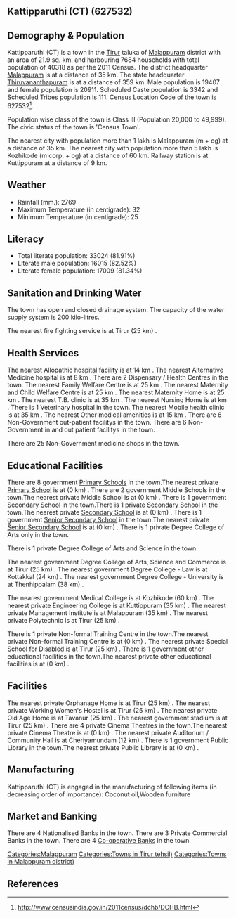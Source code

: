 {{Infobox settlement
| name=Kattipparuthi (CT)
| native_name=
| native_name_lang=
| other_name=
| nickname=
| settlement_type=Town
| image_skyline=
| image_alt=
| image_caption=
| pushpin_map=India Kerala
| pushpin_label_position=right
| pushpin_map_alt=
| pushpin_map_caption=Location in Kerala, India
| latd=
| latm=
| lats=
| latNS=
| longd=
| longm=
| longs=
| longEW=
| coordinates_display=inline,title
| subdivision_type=Country
| subdivision_name={{flag|India}}
| subdivision_type1=[[States and territories of India|State]]
| subdivision_name1=Kerala 
| subdivision_type2=[[List of districts of India|District]]
| subdivision_name2=Malappuram
| subdivision_type3=Tahsil
| subdivision_name3=Tirur
| website=
| established_title=<!-- Established -->
| established_date=
| founder=
| named_for=
| government_type=
| governing_body=
| unit_pref=Metric
| area_footnotes=
| area_rank=
| area_total_km2=21.9
| elevation_footnotes=
| elevation_m=
| population_total=40318
| population_as_of=2011
| population_rank=
| population_density_km2=1841
| population_demonym=
| population_footnotes=
| demographics_type1=Languages=
| demographics1_title1=Official=
| demographics1_info1=[[Malayalam language|Malayalam]]
| timezone1=[[Indian Standard Time|IST]]
| utc_offset1==+5:30
| postal_code_type=[[Postal Index Number|PIN]]
| postal_code=
| area_code_type=Telephone code
| area_code=
| registration_plate=
| blank1_name_sec1=Nearest city
| blank1_info_sec1=[[Malappuram (m + og)]]
| blank2_name_sec1=[[Human sex ratio|Sex ratio]]
| blank2_info_sec1=1077
| blank3_name_sec1=Literacy
| blank3_info_sec1=81.91%
| blank1_name_sec2=[[2011 Census of India|2011 census]] code
| blank1_info_sec2=627532
| footnotes=
}}

== Kattipparuthi (CT) (627532) ==

== Demography & Population ==

Kattipparuthi (CT) is a town in the [[Tirur]] taluka of [[Malappuram]] district with an area of 21.9 sq. km. and harbouring 7684 households with total population of 40318 as per the 2011 Census. The district headquarter [[Malappuram]] is at a distance of 35 km. The state headquarter [[Thiruvananthapuram]] is at a distance of 359 km. Male population is 19407 and female population is 20911. Scheduled Caste population is 3342 and Scheduled Tribes population is 111. Census Location Code of the town is 627532<ref>http://www.censusindia.gov.in/2011census/dchb/DCHB.html</ref>.

Population wise class of the town is Class III (Population 20,000 to 49,999).
The civic status of the town is 'Census Town'.

The nearest city with population more than 1 lakh is Malappuram (m + og) at a distance of 35 km. The nearest city with population more than 5 lakh is Kozhikode (m corp. + og) at a distance of 60 km. Railway station is at Kuttippuram at a distance of 9 km.


== Weather ==  
* Rainfall (mm.): 2769 
* Maximum Temperature (in centigrade): 32
* Minimum Temperature (in centigrade): 25


== Literacy ==  
* Total literate population: 33024 (81.91%)
* Literate male population: 16015 (82.52%)
* Literate female population: 17009 (81.34%)


== Sanitation and Drinking Water ==  
The town has open and closed drainage system.
The capacity of the water supply system is 200 kilo-litres.

The nearest fire fighting service is at Tirur (25 km) .


== Health Services ==
The nearest Allopathic hospital facility is at 14 km .
The nearest Alternative Medicine hospital is at 8 km .
There are 2 Dispensary / Health Centres in the town.
The nearest Family Welfare Centre is at 25 km .
The nearest Maternity and Child Welfare Centre is at 25 km .
The nearest Maternity Home is at 25 km .
The nearest T.B. clinic is at 35 km .
The nearest Nursing Home is at  km .
There is 1 Veterinary hospital in the town.
The nearest Mobile health clinic is at 35 km .
The nearest Other medical amenities is at 15 km .
There are 6 Non-Government out-patient facilitys in the town.
There are 6 Non-Government in and out patient facilitys in the town.

There are 25 Non-Government medicine shops in the town.


== Educational Facilities ==
There are 8 government [[Primary School]]s in the town.The nearest private [[Primary School]] is at  (0 km) .
There are 2 government Middle Schools in the town.The nearest private Middle School is at  (0 km) .
There is 1 government [[Secondary School]] in the town.There is 1 private [[Secondary School]] in the town.The nearest private [[Secondary School]] is at  (0 km) .
There is 1 government [[Senior Secondary School]] in the town.The nearest private [[Senior Secondary School]] is at  (0 km) .
There is 1 private Degree College of Arts only in the town. 
 
 
There is 1 private Degree College of Arts and Science in the town. 
 
The nearest government Degree College of Arts, Science and Commerce is at Tirur (25 km) .
The nearest government Degree College - Law is at Kottakkal  (24 km) .
The nearest government Degree College - University is at Thenhippalam (38 km) .
 
The nearest government Medical College is at Kozhikode (60 km) .
The nearest private Engineering College is at Kuttippuram (35 km) .
The nearest private Management Institute is at Malappuram (35 km) .
The nearest private Polytechnic is at Tirur (25 km) .
 
There is 1 private Non-formal Training Centre in the town.The nearest private Non-formal Training Centre is at  (0 km) .
The nearest private Special School for Disabled is at Tirur (25 km) .
There is 1 government other educational facilities in the town.The nearest private other educational facilities is at  (0 km) .


== Facilities ==
The nearest private Orphanage Home is at Tirur (25 km) .
The nearest private Working Women's Hostel is at Tirur (25 km) .
The nearest private Old Age Home is at Tavanur (25 km) .
The nearest government stadium is at Tirur (25 km) .
There are 4 private Cinema Theatres in the town.The nearest private Cinema Theatre is at  (0 km) .
The nearest private Auditorium / Community Hall is at Cheriyamundam (12 km) .
There is 1 government Public Library in the town.The nearest private Public Library is at  (0 km) .


== Manufacturing ==
Kattipparuthi (CT) is engaged in the manufacturing of following items (in decreasing order of importance): Coconut oil,Wooden furniture


== Market and Banking ==
There are 4 Nationalised Banks in the town.
There are 3 Private Commercial Banks in the town.
There are 4 [[Co-operative Bank]]s in the town.




[[Categories:Malappuram]]
[[Categories:Towns in Tirur tehsil)]]
[[Categories:Towns in Malappuram district)]]


== References ==
{{Reflist}}


